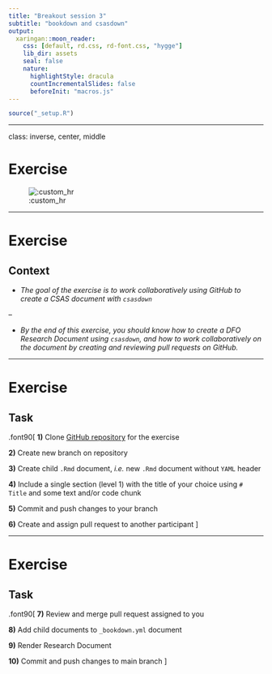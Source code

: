 ```yaml
---
title: "Breakout session 3"
subtitle: "bookdown and csasdown"
output:
  xaringan::moon_reader:
    css: [default, rd.css, rd-font.css, "hygge"]
    lib_dir: assets
    seal: false
    nature:
      highlightStyle: dracula
      countIncrementalSlides: false
      beforeInit: "macros.js"
---
```



```r
source("_setup.R")
```

<!-- rmarkdown::render("_08_csas_exercise.Rmd") -->

---

class: inverse, center, middle

# Exercise

![:custom_hr]()




---

# Exercise

## Context

- *The goal of the exercise is to work collaboratively using GitHub to create a CSAS document with `csasdown`*

--

- *By the end of this exercise, you should know how to create a DFO Research Document using `csasdown`, and how to work collaboratively on the document by creating and reviewing pull requests on GitHub.*

---

# Exercise

## Task

.font90[
**1)** Clone [GitHub repository](https://github.com/inSilecoInc/learning_git_bs3) for the exercise

**2)** Create new branch on repository

**3)** Create child `.Rmd` document, *i.e.* new `.Rmd` document without `YAML` header

**4)** Include a single section (level 1) with the title of your choice using `# Title` and some text and/or code chunk

**5)** Commit and push changes to your branch

**6)** Create and assign pull request to another participant
]

---

# Exercise

## Task

.font90[
**7)** Review and merge pull request assigned to you

**8)** Add child documents to `_bookdown.yml` document

**9)** Render Research Document

**10)** Commit and push changes to main branch
]
